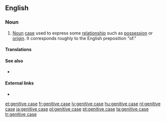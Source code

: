 {{also|genitive-case}}
==English==
{{wikipedia}}

===Noun===
{{examples-right|examples={{m|en||John's milk}} — {{m|en||John's}} is in the genitive (and in the [[possessive case|possessive]]) case.<br>{{m|en||glass of milk}} — {{m|en||milk}} is in the genitive (but not the possessive) case.}}
{{en-noun|head=[[genitive]] [[case]]}}

# {{lb|en|grammar}} [[noun|Noun]] [[case]] used to express some [[relationship]] such as [[possession]] or [[origin]]. It corresponds roughly to the English preposition "of."

====Translations====
{{trans-see|genitive}}

====See also====
* {{l|en|Appendix:Grammatical cases}}

====External links====
* {{projectlink|wikipedia}}

[[et:genitive case]]
[[fr:genitive case]]
[[lv:genitive case]]
[[hu:genitive case]]
[[nl:genitive case]]
[[ja:genitive case]]
[[pl:genitive case]]
[[pt:genitive case]]
[[ta:genitive case]]
[[tr:genitive case]]